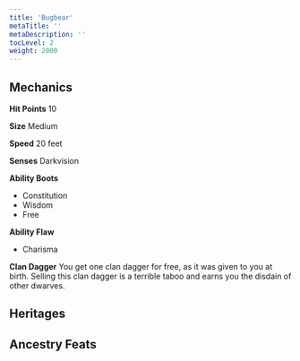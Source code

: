 ```yaml
---
title: 'Bugbear'
metaTitle: ''
metaDescription: ''
tocLevel: 2
weight: 2000
---
```


## Mechanics

**Hit Points** 10

**Size** Medium

**Speed** 20 feet

**Senses** Darkvision

**Ability Boots**
- Constitution
- Wisdom
- Free

**Ability Flaw**
- Charisma

**Clan Dagger** You get one clan dagger for free, as it was given to you at birth. Selling this clan dagger is a terrible taboo and earns you the disdain of other dwarves.

## Heritages

## Ancestry Feats